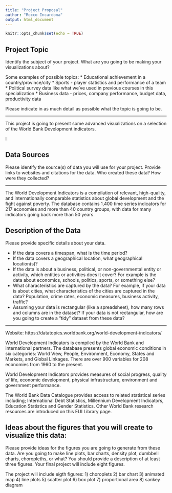 ```yaml
---
title: "Project Proposal"
author: "Rocco Incardona"
output: html_document
---
```


```r
knitr::opts_chunk$set(echo = TRUE)
```

## Project Topic

Identify the subject of your project. What are you going to be making your visualizations about?

Some examples of possible topics:
* Educational achievement in a country/province/city
* Sports - player statistics and performance of a team
* Political survey data like what we've used in previous courses in this specialization
* Business data - prices, company performance, budget data, productivity data

Please indicate in as much detail as possible what the topic is going to be.

---

This project is going to present some advanced visualizations on a selection of the World Bank Development indicators.


I

## Data Sources

Please identify the source(s) of data you will use for your project. Provide links to websites and citations for the data. Who created these data? How were they collected?

----

The World Development Indicators is a compilation of relevant, high-quality, and internationally comparable statistics about global development and the fight against poverty. The database contains 1,400 time series indicators for 217 economies and more than 40 country groups, with data for many indicators going back more than 50 years.

## Description of the Data

Please provide specific details about your data.
 
* If the data covers a timespan, what is the time period?
* If the data covers a geographical location, what geographical location(s)?
* If the data is about a business, political, or non-governmental entity or activity, which entities or activities does it cover? For example is the data about economics, schools, politics, sports, or something else?
* What characteristics are captured by the data? For example, if your data is about cities, what characteristics of the cities are captured in the data? Population, crime rates, economic measures, business activity, traffic?
* Assuming your data is rectangular (like a spreadsheet), how many rows and columns are in the dataset? If your data is not rectangular, how are you going to create a "tidy" dataset from these data?

----

Website: https://datatopics.worldbank.org/world-development-indicators/

World Development Indicators is compiled by the World Bank and international partners. The database presents global economic conditions in six categories: World View, People, Environment, Economy, States and Markets, and Global Linkages. There are over 900 variables for 208 economies from 1960 to the present.

World Development Indicators provides measures of social progress, quality of life, economic development, physical infrastructure, environment and government performance.

The World Bank Data Catalogue provides access to related statistical series including; International Debt Statistics, Millennium Development Indicators, Education Statistics and Gender Statistics. Other World Bank research resources are introduced on this EUI Library page.


## Ideas about the figures that you will create to visualize this data:

Please provide ideas for the figures you are going to generate from these data. Are you going to make line plots, bar charts, density plot, dumbbell charts, choropleths, or what? You should provide a description of at least three figures. Your final project will include eight figures.

The project will include eigth figures:
1) choroplets
2) bar chart
3) animated map
4) line plots
5) scatter plot 
6) box plot
7) proportional area
8) sankey diagram
